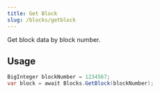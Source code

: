 ```yaml
---
title: Get Block
slug: /blocks/getblock
---
```


Get block data by block number.

## Usage

```csharp
BigInteger blockNumber = 1234567;
var block = await Blocks.GetBlock(blockNumber);
```

